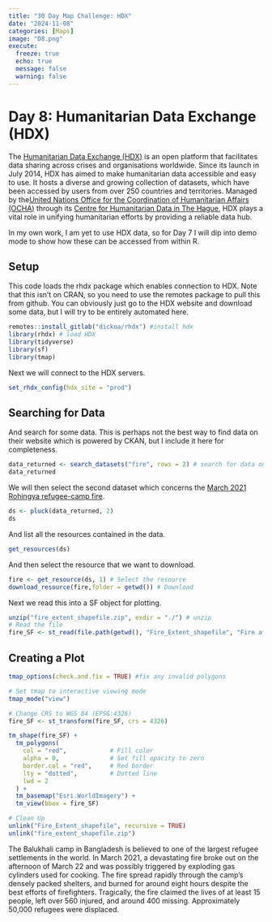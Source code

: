 ```yaml
---
title: "30 Day Map Challenge: HDX"
date: "2024-11-08"
categories: [Maps]
image: "D8.png"
execute:
  freeze: true
  echo: true
  message: false
  warning: false
---
```


# Day 8: Humanitarian Data Exchange (HDX)

The [Humanitarian Data Exchange (HDX)](https://data.humdata.org/) is an open platform that facilitates data sharing across crises and organisations worldwide. Since its launch in July 2014, HDX has aimed to make humanitarian data accessible and easy to use. It hosts a diverse and growing collection of datasets, which have been accessed by users from over 250 countries and territories. Managed by the[United Nations Office for the Coordination of Humanitarian Affairs (OCHA)](https://www.unocha.org/) through its [Centre for Humanitarian Data in The Hague](https://centre.humdata.org/), HDX plays a vital role in unifying humanitarian efforts by providing a reliable data hub.

In my own work, I am yet to use HDX data, so for Day 7 I will dip into demo mode to show how these can be accessed from within R.

## Setup

This code loads the rhdx package which enables connection to HDX. Note that this isn't on CRAN, so you need to use the remotes package to pull this from github. You can obviously just go to the HDX website and download some data, but I will try to be entirely automated here.

```r
remotes::install_gitlab("dickoa/rhdx") #install hdx
library(rhdx) # load HDX
library(tidyverse)
library(sf)
library(tmap)
```

Next we will connect to the HDX servers.

```r
set_rhdx_config(hdx_site = "prod")
```

## Searching for Data

And search for some data. This is perhaps not the best way to find data on their website which is powered by CKAN, but I include it here for completeness.

```r
data_returned <- search_datasets("fire", rows = 2) # search for data on HDX
data_returned
```

We will then select the second dataset which concerns the [March 2021 Rohingya refugee-camp fire](https://en.wikipedia.org/wiki/March_2021_Rohingya_refugee-camp_fire).

```r
ds <- pluck(data_returned, 2)
ds
```

And list all the resources contained in the data.

```r
get_resources(ds)

```

And then select the resource that we want to download.

```r

fire <- get_resource(ds, 1) # Select the resource
download_resource(fire,folder = getwd()) # Download
```

Next we read this into a SF object for plotting.

```r
unzip("fire_extent_shapefile.zip", exdir = "./") # unzip
# Read the file
fire_SF <- st_read(file.path(getwd(), "Fire_Extent_shapefile", "Fire affcted area.shp"))
```

## Creating a Plot

```r

tmap_options(check.and.fix = TRUE) #fix any invalid polygons

# Set tmap to interactive viewing mode
tmap_mode("view")

# Change CRS to WGS 84 (EPSG:4326)
fire_SF <- st_transform(fire_SF, crs = 4326)

tm_shape(fire_SF) +
  tm_polygons(
    col = "red",            # Fill color
    alpha = 0,              # Set fill opacity to zero
    border.col = "red",     # Red border
    lty = "dotted",         # Dotted line
    lwd = 2
  ) +
  tm_basemap("Esri.WorldImagery") +
  tm_view(bbox = fire_SF)

```

```r
# Clean Up
unlink("Fire_Extent_shapefile", recursive = TRUE)
unlink("fire_extent_shapefile.zip")
```

The Balukhali camp in Bangladesh is believed to one of the largest refugee settlements in the world. In March 2021, a devastating fire broke out on the afternoon of March 22 and was possibly triggered by exploding gas cylinders used for cooking. The fire spread rapidly through the camp's densely packed shelters, and burned for around eight hours despite the best efforts of firefighters. Tragically, the fire claimed the lives of at least 15 people, left over 560 injured, and around 400 missing. Approximately 50,000 refugees were displaced.
